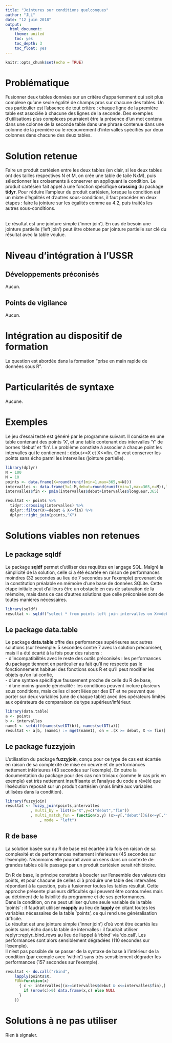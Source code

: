 ---
title: "Jointures sur conditions quelconques"
author: "JLL"
date: "12 juin 2018"
output:
  html_document:
    theme: united
    toc: yes
    toc_depth: 3
    toc_float: yes
---

```{r setup, include=FALSE}
knitr::opts_chunk$set(echo = TRUE)
```

# Problématique

Fusionner deux tables données sur un critère d'appariemment qui soit plus complexe qu'une seule égalité de champs pros sur chacune des tables. Un cas particulier est l'absence de tout critère : chaque ligne de la première table est associée à chacune des lignes de la seconde. Des exemples d'utilisations plus complexes pourraient être la présence d'un mot contenu dans une colonne de la seconde table dans une phrase contenue dans une colonne de la première ou le recouvrement d'intervalles spécifiés par deux colonnes dans chacune des deux tables.


# Solution retenue

Faire un produit cartésien entre les deux tables (en clair, si les deux tables ont des tailles respectives N et M, on crée une table de taile NxM), puis sélectionner les croisements à conserver en appliquant la condition. Le produit cartésien fait appel à une fonction spécifique **crossing** du package **tidyr**. Pour réduire l'ampleur du produit cartésien, lorsque la condition est un mixte d'égalités et d'autres sous-conditions, il faut procéder en deux étapes : faire la jointure sur les égalités comme au 4.2, puis traités les autres sous-conditions.

<br>Le résultat est une jointure simple ('inner join'). En cas de besoin une jointure partielle ('left join') peut être obtenue par jointure partielle sur clé du résultat avec la table voulue.


# Niveau d'intégration à l'USSR

## Développements préconisés

Aucun.

## Points de vigilance

Aucun.


# Intégration au dispositif de formation

La question est abordée dans la formation "prise en main rapide de données sous R".


# Particularités de syntaxe

Aucune.


# Exemples

Le jeu d'essai testé est généré par le programme suivant. Il consiste en une table contenant des points 'X', et une table contenant des intervalles 'Y' de bornes 'debut' et 'fin'. Le problème constiste à associer à chaque point les intervalles qui le contiennent : debut<=X et X<=fin. On veut conserver les points sans écho parmi les intervalles (jointure partielle).

```{r dplyr,message=FALSE}
library(dplyr)
N = 100
M = 10
points <- data.frame(X=round(runif(min=1,max=365,n=N)))
intervalles <- data.frame(Y=1:M,debut=round(runif(min=1,max=365,n=M)),longueur=round(runif(min=1,max=7,n=M)))
intervalles$fin <- pmin(intervalles$debut+intervalles$longueur,365)
```

```{r}
resultat <- points %>% 
  tidyr::crossing(intervalles) %>% 
  dplyr::filter(X>=debut & X<=fin) %>% 
  dplyr::right_join(points,"X")
```


# Solutions viables non retenues

## Le package sqldf

Le package **sqldf** permet d'utiliser des requêtes en langage SQL. Malgré la simplicité de la solution, celle ci a été écartée en raison de performances moindres (32 secondes au lieu de 7 secondes sur l'exemple) provenant de la constitution préalable en mémoire d'une base de données SQLite. Cette étape initiale peut d'ailleurs être un obstacle en cas de saturation de la mémoire, mais dans ce cas d'autres solutions que celle préconisée sont de toutes manières nécessaires.

```{r sqldf,message=FALSE}
library(sqldf)
resultat <- sqldf("select * from points left join intervalles on X>=debut & X<=fin")
```

## Le package data.table

Le package **data.table** offre des perfomances supérieures aux autres solutions (sur l'exemple: 5 secondes contre 7 avec la solution préconisée), mais il a été écarté à la fois pour des raisons :
<br>- d'incompatibilités avec le reste des outils préconisés : les performances du package tiennent en particulier au fait qu'il ne respecte pas le fonctionnement habituel des fonctions sous R et qu'il peut modifier les objets qu'on lui confie,
<br>- d'une syntaxe spécifique faussement proche de celle du R de base,
<br>- d'une moins grande généralité : les conditions peuvent inclure plusieurs sous conditions, mais celles ci sont liées par des ET et ne peuvent que porter sur deux variables (une de chaque table) avec des opérateurs limités aux opérateurs de comparaison de type supérieur/inférieur.

```{r data.table,message=FALSE}
library(data.table)
a <- points
b <- intervalles
name1 <- setdiff(names(setDT(b)), names(setDT(a))) 
resultat <- a[b, (name1) := mget(name1), on = .(X >= debut, X <= fin)]

```

## Le package fuzzyjoin

L'utilisation du package **fuzzyjoin**, conçu pour ce type de cas est écartée en raison de sa complexité de mise en oeuvre et de performances nettement inférieures (43 secondes sur l'exemple). En outre la documentation du package pour des cas non triviaux (comme le cas pris en exemple) est très nettement insuffisante et l'analyse du code a rèvélé que l'exécution reposait sur un produit cartésien (mais limité aux variables utilisées dans la condition).

```{r fuzzyjoin,message=FALSE}
library(fuzzyjoin)
resultat <- fuzzy_join(points,intervalles
           , multi_by = list(x="X",y=c("debut","fin"))
           , multi_match_fun = function(x,y) (x>=y[,"debut"])&(x<=y[,"fin"])
		       , mode = "left")

```

## R de base

La solution basée sur du R de base est écartée à la fois en raison de sa complexité et de performances nettement inférieures (45 secondes sur l'exemple). Néanmoins elle pourrait avoir un sens dans un contexte de grandes tables où le passage par un produit cartésien serait réhibitoire.

En R de base, le principe constiste à boucler sur l'ensemble des valeurs des points, et pour chacune de celles ci à produire une table des intervalles répondant à la question, puis à fusionner toutes les tables résultat. Cette approche présente plusieurs difficultés qui peuvent être contournées mais au détriment de la lisibilité du programme et de ses performances.
<br>Dans la condition, on ne peut utiliser qu'une seule variable de la table 'points' : if faudrait utiliser **mapply** au lieu de **lapply** en citant toutes les variables nécessaires de la table 'points', ce qui rend une généralisation difficile.
<br>Le résultat est une jointure simple ('inner join') d'où vont être écartés les points sans écho dans la table de intervalles : il faudrait utiliser replyr::replyr_bind_rows au lieu de l'appel à 'rbind' via 'do.call'. Les performances sont alors sensiblement dégradées (110 secondes sur l'exemple).
<br>Il n'est pas possible de se passer de la syntaxe de base à l'intérieur de la condition (par exemple avec 'within') sans très sensiblement dégrader les performances (157 secondes sur l'exemple).

```{r}
resultat <- do.call("rbind",
	lapply(points$X,
	FUN=function(x)
	  { c <- intervalles[(x>=intervalles$debut & x<=intervalles$fin),]
	    if (nrow(c)>0) data.frame(x,c) else NULL
	  }
	))

```


# Solutions à ne pas utiliser

Rien à signaler.

